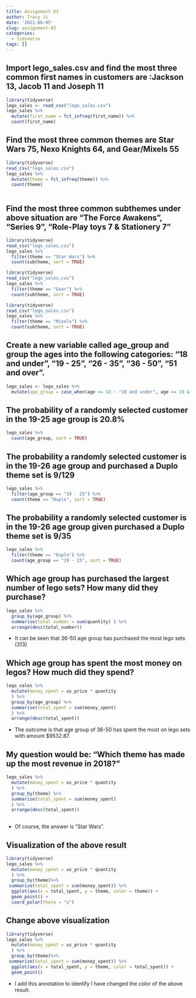 ```yaml
---
title: Assignment 03
author: Tracy Ji
date: '2021-06-05'
slug: assignment-03
categories:
  - tidyverse
tags: []
---
```


## Import lego_sales.csv and find the most three common first names in customers are :Jackson	13, Jacob	11 and Joseph	11	
```r
library(tidyverse)
lego_sales <- read_csv("lego_sales.csv")
lego_sales %>%
  mutate(first_name = fct_infreq(first_name)) %>%
  count(first_name)

```

## Find the most three common themes are Star Wars	75, Nexo Knights	64, and Gear/Mixels	55
```r
library(tidyverse)
read_csv("lego_sales.csv")
lego_sales %>%
  mutate(theme = fct_infreq(theme)) %>%
  count(theme)
 
```

## Find the most three common subthemes under above situation are "The Force Awakens", "Series 9", "Role-Play toys	7 & Stationery	7"
```r
library(tidyverse)
read_csv("lego_sales.csv")
lego_sales %>%
  filter(theme == "Star Wars") %>%
  count(subtheme, sort = TRUE)

```

```r
library(tidyverse)
read_csv("lego_sales.csv")
lego_sales %>%
  filter(theme == "Gear") %>%
  count(subtheme, sort = TRUE)
```

```r
library(tidyverse)
read_csv("lego_sales.csv")
lego_sales %>%
  filter(theme == "Mixels") %>%
  count(subtheme, sort = TRUE)
```

## Create a new variable called age_group and group the ages into the following categories: “18 and under”, “19 - 25”, “26 - 35”, “36 - 50”, “51 and over”.
```r
lego_sales <- lego_sales %>%
  mutate(age_group = case_when(age <= 18 ~ "18 and under", age >= 19 & age <= 25 ~ "19 - 25", age >= 26 & age <= 35 ~ "26 - 35", age >= 36 & age <= 50 ~ "36 - 50", age >= 51 ~ "51 and over" ))
```

## The probability of a randomly selected customer in the 19-25 age group is 20.8% 
```r
lego_sales %>%
  count(age_group, sort = TRUE) 
```

## The probability a randomly selected customer is in the 19-26 age group and purchased a Duplo theme set is 9/129
```r
lego_sales %>%
  filter(age_group == "19 - 25") %>%
  count(theme == "Duplo", sort = TRUE) 
```

## The probability a randomly selected customer is in the 19-26 age group given purchased a Duplo theme set is 9/35
```r
lego_sales %>%
  filter(theme == "Duplo") %>%
  count(age_group == "19 - 25", sort = TRUE)
```

## Which age group has purchased the largest number of lego sets? How many did they purchase?
```r
lego_sales %>% 
  group_by(age_group) %>% 
  summarise(total_number = sum(quantity) ) %>%
  arrange(desc(total_number))
```

* It can be seen that 36-50 age group has purchased the most lego sets (313)

## Which age group has spent the most money on legos? How much did they spend?
```r
lego_sales %>%
  mutate(money_spent = us_price * quantity
  ) %>%
  group_by(age_group) %>%
  summarise(total_spent = sum(money_spent)
  ) %>%
  arrange(desc(total_spent))
```

* The outcome is that age group of 36-50 has spent the most on lego sets with amount $9532.87.

## My question would be: "Which theme has made up the most revenue in 2018?"
```r
lego_sales %>%
  mutate(money_spent = us_price * quantity
  ) %>%
  group_by(theme) %>%
  summarise(total_spent = sum(money_spent)
  ) %>%
  arrange(desc(total_spent)) 
 
```
* Of course, the answer is "Star Wars".

## Visualization of the above result
```r
library(tidyverse)
lego_sales %>%
  mutate(money_spent = us_price * quantity
  ) %>%
  group_by(theme)%>%
 summarize(total_spent = sum(money_spent)) %>%
  ggplot(aes(x = total_spent, y = theme, color = theme)) +
  geom_point() +
  coord_polar(theta = "x")
```

## Change above visualization
```r
library(tidyverse)
lego_sales %>%
  mutate(money_spent = us_price * quantity
  ) %>%
  group_by(theme)%>%
 summarize(total_spent = sum(money_spent)) %>%
  ggplot(aes(x = total_spent, y = theme, color = total_spent)) + 
  geom_point()
```

* I add this annotation to identify I have changed the color of the above result.


